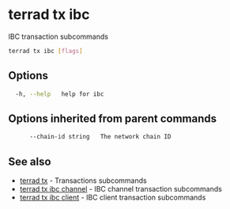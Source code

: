 # terrad tx ibc

IBC transaction subcommands

```sh Terrad
terrad tx ibc [flags]
```

## Options

```sh Terrad
  -h, --help   help for ibc
```

## Options inherited from parent commands

```sh Terrad
      --chain-id string   The network chain ID
```

## See also

* [terrad tx](terrad_tx.mdx)	 - Transactions subcommands
* [terrad tx ibc channel](terrad_tx_ibc_channel.mdx)	 - IBC channel transaction subcommands
* [terrad tx ibc client](terrad_tx_ibc_client.mdx)	 - IBC client transaction subcommands


